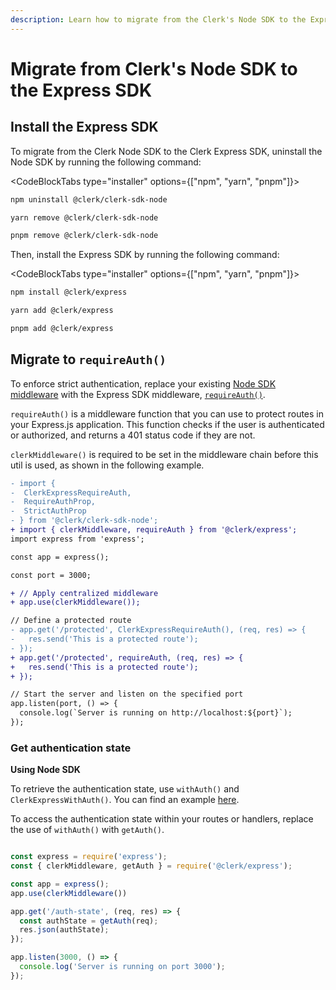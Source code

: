 ```yaml
---
description: Learn how to migrate from the Clerk's Node SDK to the Express SDK.
---
```


# Migrate from Clerk's Node SDK to the Express SDK

## Install the Express SDK

To migrate from the Clerk Node SDK to the Clerk Express SDK, uninstall the Node SDK by running the following command:

<CodeBlockTabs type="installer" options={["npm", "yarn", "pnpm"]}>
```sh filename="terminal"
npm uninstall @clerk/clerk-sdk-node
```

```sh filename="terminal"
yarn remove @clerk/clerk-sdk-node
```

```sh filename="terminal"
pnpm remove @clerk/clerk-sdk-node
```
</CodeBlockTabs>

Then, install the Express SDK by running the following command:

<CodeBlockTabs type="installer" options={["npm", "yarn", "pnpm"]}>
```sh filename="terminal"
npm install @clerk/express
```

```sh filename="terminal"
yarn add @clerk/express
```

```sh filename="terminal"
pnpm add @clerk/express
```
</CodeBlockTabs>

## Migrate to `requireAuth()`

To enforce strict authentication, replace your existing [Node SDK middleware](/docs/backend-requests/handling/nodejs) with the Express SDK middleware, [`requireAuth()`](/docs/references/express/require-auth).

`requireAuth()` is a middleware function that you can use to protect routes in your Express.js application. This function checks if the user is authenticated or authorized, and returns a 401 status code if they are not.

`clerkMiddleware()` is required to be set in the middleware chain before this util is used, as shown in the following example.

```diff
- import {
-  ClerkExpressRequireAuth,
-  RequireAuthProp,
-  StrictAuthProp
- } from '@clerk/clerk-sdk-node';
+ import { clerkMiddleware, requireAuth } from '@clerk/express';
import express from 'express';

const app = express();

const port = 3000;

+ // Apply centralized middleware
+ app.use(clerkMiddleware());

// Define a protected route
- app.get('/protected', ClerkExpressRequireAuth(), (req, res) => {
-   res.send('This is a protected route');
- });
+ app.get('/protected', requireAuth, (req, res) => {
+   res.send('This is a protected route');
+ });

// Start the server and listen on the specified port
app.listen(port, () => {
  console.log(`Server is running on http://localhost:${port}`);
});
```

### Get authentication state

**Using Node SDK**

To retrieve the authentication state, use `withAuth()` and `ClerkExpressWithAuth()`. You can find an example [here](/docs/backend-requests/handling/nodejs#clerk-express-with-auth).

To access the authentication state within your routes or handlers, replace the use of `withAuth()` with `getAuth()`.

```jsx

const express = require('express');
const { clerkMiddleware, getAuth } = require('@clerk/express');

const app = express();
app.use(clerkMiddleware())

app.get('/auth-state', (req, res) => {
  const authState = getAuth(req);
  res.json(authState);
});

app.listen(3000, () => {
  console.log('Server is running on port 3000');
});

```
